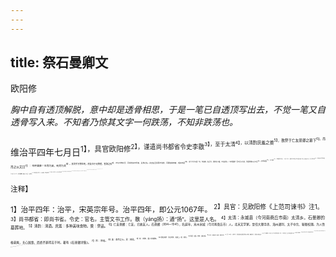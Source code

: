 ```yaml
---
---
---
```

title: 祭石曼卿文
---



欧阳修

*胸中自有透顶解脱，意中却是透骨相思，于是一笔已自透顶写出去，不觉一笔又自透骨写入来。不知者乃惊其文字一何跌荡，不知非跌荡也。*

维治平四年七月日<sup>1】，具官欧阳修<sup>2】，谨遣尚书都省令史李敭<sup>3】，至于太清<sup>4】，以清酌庶羞之奠<sup>5】，致祭于亡友曼卿之墓下<sup>6】，而吊之以文日<sup>7】：
呜呼曼卿！生而为英，死而为灵<sup>8】。其同乎万物生死，而复归于无物者，暂聚之形<sup>9】；不与万物共尽，而卓然其不朽者，后世之名。此自古圣贤莫不皆然，而著在简册者，昭如日星<sup>10】。（此十九字只是一句，勿读断。名言也，然妙在下福，不在此处。）
呜呼曼卿！吾不见子久矣，犹能仿佛子之平生<sup>11】。其轩昂磊落<sup>12】，突兀峥嵘<sup>13】3，而埋藏于地下者，（十六字一句。）意其不化为朽壤，而为金玉之精。不然，生长松之千尺，产灵芝而九茎<sup>14】。（奇情奇文。看他句中间又下“不然”字，作一折。）奈何荒烟野蔓，荆棘纵横，风凄露下，走磷飞萤<sup>15】？但见牧童樵叟，歌吟而上下；与夫惊禽骇兽，悲鸣踯躅而咿嘤<sup>16】。今固如此，更千秋而万岁兮，安知其不穴藏狐貉与鼯睢<sup>17】？此自古圣贤亦皆然兮，独不见夫冢累乎旷野与荒城<sup>18】！（妙，妙，索性说到尽情。又牵“自古圣贤皆然”，妙，妙。文情一何酣恣。）
呜呼曼卿！盛衰之理<sup>19】，吾固知其如此；而感念畴昔，悲凉凄怆，不觉临风而陨涕者＠，有愧乎太上之忘情<sup>4】。（临了，又下“固知·····如此＂句，作一折。）尚飨<sup>2】！

<sup>注释】

<sup>1】治平四年：治平，宋英宗年号。治平四年，即公元1067年。
<sup>2】具官：见欧阳修《上范司谏书》注1。
<sup>3】尚书都省：即尚书省。令史：官名，主管文书工作。敭（yáng扬）：通“扬”。这里是人名。
<sup>4】太清：永城县（今河南商丘市南）太清乡。石曼卿的墓葬地。
<sup>5】清酌：清酒。庶羞：多种美味食物。奠：祭品。
<sup>6】亡友曼卿：亡友，已故友人。石曼卿（994—1041），名延年，宋州宋城（今河南商丘市）人。北宋文学家。曾任大理寺丞、海州通判、太子中允、秘阁校理。为人性格豪爽，关心国事，而终不甚得志于时。著有《石曼卿诗集》。
<sup>7】吊：吊唁。
<sup>8】英：豪杰之士。灵：神灵。
<sup>9】形：形体，指人的身体。
<sup>10】著在简册：写在史册、文献上。昭：明亮。
<sup>11】犹能：还能。仿佛：大致记得。
<sup>12】轩昂：形貌俊伟。磊落：胸怀坦率。
<sup>13】突兀（wù务）：高而不平，这里指性格方面的桀骜不驯。峥嵘：高峻的样子，这里指才能的杰出。
<sup>14】灵芝：菌类植物，可以入药，古代人们把它看作瑞草。九茎：一干九茎的灵芝，是灵芝中最名贵的一种。
<sup>15】走磷：飘动的磷火。
<sup>16】踯躅：徘徊。咿嘤：象声词，此指惊禽骇兽悲鸣的声音。
<sup>17】穴藏：这里指以墓为穴，藏身其中。鼯鼪：见欧阳修《真州东园记》注2。
<sup>18】荒城：这里指荒坟。
<sup>19】盛衰：生死存亡。
<sup>20】陨（yǎn允）涕：掉下眼泪。
<sup>21】太上之忘情：《世说新语·伤逝》：“王戎丧儿万子，山简往省之，王悲不自胜。简曰：“孩抱中物，何至于此！＇王曰：“圣人忘情，最下不及情。情之所钟，正在我辈。＇简服其吉，更为之恸。”太上，最上面的人，指圣人。
<sup>22】尚飨：祭文的习惯结语。尚，希望。飨，享用祭品。
